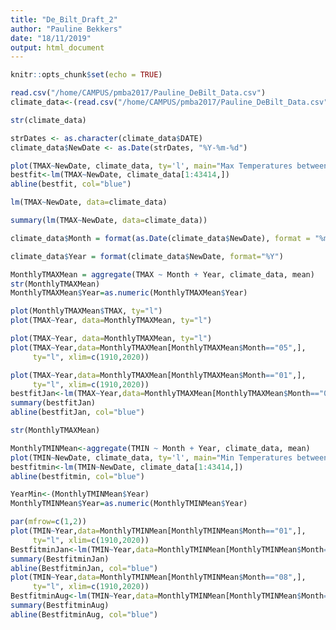 ```yaml
---
title: "De_Bilt_Draft_2"
author: "Pauline Bekkers"
date: "18/11/2019"
output: html_document
---
```


```r
knitr::opts_chunk$set(echo = TRUE)
```



```r
read.csv("/home/CAMPUS/pmba2017/Pauline_DeBilt_Data.csv")
climate_data<-(read.csv("/home/CAMPUS/pmba2017/Pauline_DeBilt_Data.csv"))
```

```r
str(climate_data)
```

```r
strDates <- as.character(climate_data$DATE)
climate_data$NewDate <- as.Date(strDates, "%Y-%m-%d")
```

```r
plot(TMAX~NewDate, climate_data, ty='l', main="Max Temperatures between 1901 and 2019 in De Bilt, Netherlands",xlab="Year", ylab="Maximum Temperature (°)")
bestfit<-lm(TMAX~NewDate, climate_data[1:43414,])
abline(bestfit, col="blue")
```

```r
lm(TMAX~NewDate, data=climate_data)
```

```r
summary(lm(TMAX~NewDate, data=climate_data))
```

```r
climate_data$Month = format(as.Date(climate_data$NewDate), format = "%m")
```

```r
climate_data$Year = format(climate_data$NewDate, format="%Y")
```

```r
MonthlyTMAXMean = aggregate(TMAX ~ Month + Year, climate_data, mean)
str(MonthlyTMAXMean)
MonthlyTMAXMean$Year=as.numeric(MonthlyTMAXMean$Year)
```

```r
plot(MonthlyTMAXMean$TMAX, ty="l")
plot(TMAX~Year, data=MonthlyTMAXMean, ty="l")
```
```r
plot(TMAX~Year, data=MonthlyTMAXMean, ty="l")
plot(TMAX~Year,data=MonthlyTMAXMean[MonthlyTMAXMean$Month=="05",],
     ty="l", xlim=c(1910,2020))


```

```r
plot(TMAX~Year,data=MonthlyTMAXMean[MonthlyTMAXMean$Month=="01",],
     ty="l", xlim=c(1910,2020))
bestfitJan<-lm(TMAX~Year,data=MonthlyTMAXMean[MonthlyTMAXMean$Month=="01",])
summary(bestfitJan)
abline(bestfitJan, col="blue")

str(MonthlyTMAXMean)

```

```r
MonthlyTMINMean<-aggregate(TMIN ~ Month + Year, climate_data, mean)
plot(TMIN~NewDate, climate_data, ty='l', main="Min Temperatures between 1901 and 2019 in De Bilt, Netherlands",xlab="Year", ylab="Minimum Temperature (°)")
bestfitmin<-lm(TMIN~NewDate, climate_data[1:43414,])
abline(bestfitmin, col="blue")

```
```r
YearMin<-(MonthlyTMINMean$Year)
MonthlyTMINMean$Year=as.numeric(MonthlyTMINMean$Year)

```



```r
par(mfrow=c(1,2))
plot(TMIN~Year,data=MonthlyTMINMean[MonthlyTMINMean$Month=="01",],
     ty="l", xlim=c(1910,2020))
BestfitminJan<-lm(TMIN~Year,data=MonthlyTMINMean[MonthlyTMINMean$Month=="01",])
summary(BestfitminJan)
abline(BestfitminJan, col="blue")
plot(TMIN~Year,data=MonthlyTMINMean[MonthlyTMINMean$Month=="08",],
     ty="l", xlim=c(1910,2020))
BestfitminAug<-lm(TMIN~Year,data=MonthlyTMINMean[MonthlyTMINMean$Month=="08",])
summary(BestfitminAug)
abline(BestfitminAug, col="blue")

```


